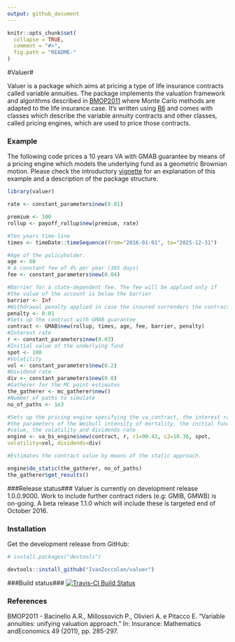 ```yaml
---
output: github_document
---
```


<!-- README.md is generated from README.Rmd. Please edit that file -->

```r
knitr::opts_chunk$set(
  collapse = TRUE,
  comment = "#>",
  fig.path = "README-"
)
```

#Valuer#

Valuer is a package which aims at pricing a type of life insurance contracts called variable annuities.
The package implements the valuation framework and algorithms described in [BMOP2011](#BMOP2011) where Monte Carlo methods are adapted to the life insurance case. 
It's written using [R6](https://cran.r-project.org/web/packages/R6/vignettes/Introduction.html) and comes with classes which describe the variable annuity contracts and other classes, called pricing engines, which are used to price those contracts.  

### Example ###
The following code prices a 10 years VA with GMAB guarantee by means of a  pricing engine which models the underlying fund as a geometric Brownian motion. Please check the introductory [vignette](https://github.com/IvanZoccolan/valuer/blob/master/vignettes/Introduction.Rmd) for an explanation of this example and a description of the package structure.

```r
library(valuer)

rate <- constant_parameters$new(0.01)

premium <- 100
rollup <- payoff_rollup$new(premium, rate)

#Ten years time-line
times <- timeDate::timeSequence(from="2016-01-01", to="2025-12-31")

#Age of the policyholder.
age <- 60
# A constant fee of 4% per year (365 days)
fee <- constant_parameters$new(0.04)

#Barrier for a state-dependent fee. The fee will be applied only if
#the value of the account is below the barrier
barrier <- Inf
#Withdrawal penalty applied in case the insured surrenders the contract
penalty <- 0.01
#Sets up the contract with GMAB guarantee
contract <- GMAB$new(rollup, times, age, fee, barrier, penalty)
#Interest rate
r <- constant_parameters$new(0.03)
#Initial value of the underlying fund
spot <- 100
#Volatility
vol <- constant_parameters$new(0.2)
#Dividend rate
div <- constant_parameters$new(0.0)
#Gatherer for the MC point estimates
the_gatherer <- mc_gatherer$new()
#Number of paths to simulate
no_of_paths <- 1e3

#Sets up the pricing engine specifying the va_contract, the interest rate
#the parameters of the Weibull intensity of mortality, the initial fund
#value, the volatility and dividends rate
engine <- va_bs_engine$new(contract, r, c1=90.43, c2=10.36, spot,
volatility=vol, dividends=div)

#Estimates the contract value by means of the static approach.

engine$do_static(the_gatherer, no_of_paths)
the_gatherer$get_results()

```

###Release status###
Valuer is currently on development release 1.0.0.9000. Work to include further contract riders (e.g: GMIB, GMWB) is on-going. A beta release 1.1.0 which will include these is targeted end of October 2016. 


### Installation ###
Get the development release from GitHub:
```r
# install.packages("devtools")

devtools::install_github("IvanZoccolan/valuer")

```



###Build status###
[![Travis-CI Build Status](https://travis-ci.org/IvanZoccolan/valuer.svg?branch=master)](https://travis-ci.org/IvanZoccolan/valuer)


### References ###

<a name="BMOP2011"></a> BMOP2011 - Bacinello A.R., Millossovich P., Olivieri A. e Pitacco E. "Variable annuities: unifying valuation approach." In: Insurance: Mathematics andEconomics 49 (2011), pp. 285-297.
